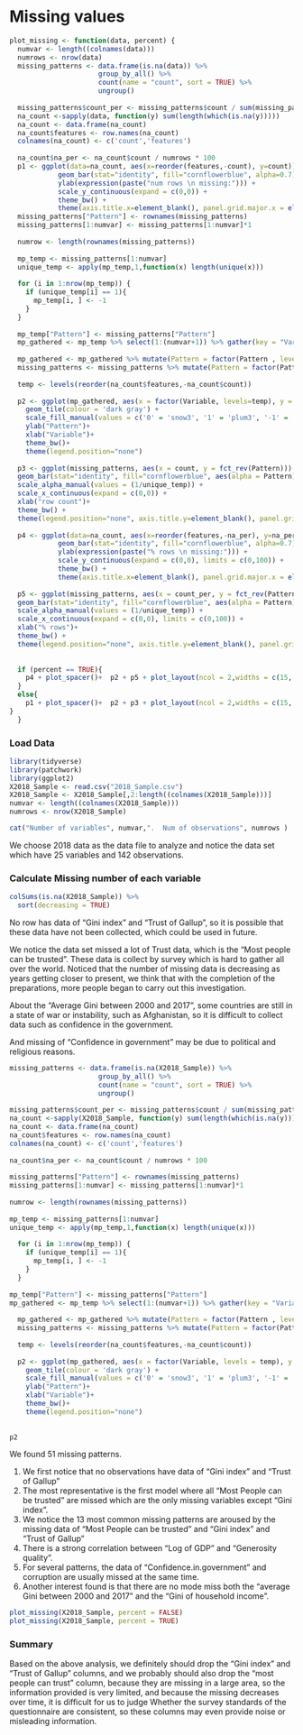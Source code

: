 # Missing values


```r
plot_missing <- function(data, percent) {
  numvar <- length((colnames(data)))
  numrows <- nrow(data)
  missing_patterns <- data.frame(is.na(data)) %>%
                      group_by_all() %>%
                      count(name = "count", sort = TRUE) %>%
                      ungroup()
  
  missing_patterns$count_per <- missing_patterns$count / sum(missing_patterns$count) * 100
  na_count <-sapply(data, function(y) sum(length(which(is.na(y)))))
  na_count <- data.frame(na_count)
  na_count$features <- row.names(na_count)
  colnames(na_count) <- c('count','features')
  
  na_count$na_per <- na_count$count / numrows * 100
  p1 <- ggplot(data=na_count, aes(x=reorder(features,-count), y=count))+
            geom_bar(stat="identity", fill="cornflowerblue", alpha=0.7)+
            ylab(expression(paste("num rows \n missing:"))) +
            scale_y_continuous(expand = c(0,0)) +
            theme_bw() +
            theme(axis.title.x=element_blank(), panel.grid.major.x = element_blank(),panel.grid.minor.x = element_blank())
  missing_patterns["Pattern"] <- rownames(missing_patterns)
  missing_patterns[1:numvar] <- missing_patterns[1:numvar]*1
  
  numrow <- length(rownames(missing_patterns))
  
  mp_temp <- missing_patterns[1:numvar]
  unique_temp <- apply(mp_temp,1,function(x) length(unique(x)))
  
  for (i in 1:nrow(mp_temp)) {
    if (unique_temp[i] == 1){
      mp_temp[i, ] <- -1
    }
  }
    
  mp_temp["Pattern"] <- missing_patterns["Pattern"]
  mp_gathered <- mp_temp %>% select(1:(numvar+1)) %>% gather(key = "Variable", value = "Missing", 1:numvar)
  
  mp_gathered <- mp_gathered %>% mutate(Pattern = factor(Pattern , levels = c(1:numrow)))
  missing_patterns <- missing_patterns %>% mutate(Pattern = factor(Pattern , levels = c(1:numrow)))
  
  temp <- levels(reorder(na_count$features,-na_count$count))
  
  p2 <- ggplot(mp_gathered, aes(x = factor(Variable, levels=temp), y = fct_rev(Pattern), fill = factor(Missing))) +
    geom_tile(colour = 'dark gray') +
    scale_fill_manual(values = c('0' = 'snow3', '1' = 'plum3', '-1' = 'gray'))+
    ylab("Pattern")+
    xlab("Variable")+
    theme_bw()+
    theme(legend.position="none") 
  
  p3 <- ggplot(missing_patterns, aes(x = count, y = fct_rev(Pattern))) +
  geom_bar(stat="identity", fill="cornflowerblue", aes(alpha = Pattern)) +
  scale_alpha_manual(values = (1/unique_temp)) +
  scale_x_continuous(expand = c(0,0)) +
  xlab("row count")+
  theme_bw() +
  theme(legend.position="none", axis.title.y=element_blank(), panel.grid.major.y = element_blank(), panel.grid.minor.y = element_blank())
  
  p4 <- ggplot(data=na_count, aes(x=reorder(features,-na_per), y=na_per))+
            geom_bar(stat="identity", fill="cornflowerblue", alpha=0.7)+
            ylab(expression(paste("% rows \n missing:"))) +
            scale_y_continuous(expand = c(0,0), limits = c(0,100)) +
            theme_bw() +
            theme(axis.title.x=element_blank(), panel.grid.major.x = element_blank(),panel.grid.minor.x = element_blank())
  
  p5 <- ggplot(missing_patterns, aes(x = count_per, y = fct_rev(Pattern))) +
  geom_bar(stat="identity", fill="cornflowerblue", aes(alpha = Pattern)) +
  scale_alpha_manual(values = (1/unique_temp)) +
  scale_x_continuous(expand = c(0,0), limits = c(0,100)) +
  xlab("% rows")+
  theme_bw() +
  theme(legend.position="none", axis.title.y=element_blank(), panel.grid.major.y = element_blank(), panel.grid.minor.y = element_blank())
  
  
  if (percent == TRUE){
    p4 + plot_spacer()+  p2 + p5 + plot_layout(ncol = 2,widths = c(15, 5),heights=c(5,20)) + plot_annotation(title = 'Missing Value Pattern')
  }
  else{
    p1 + plot_spacer()+  p2 + p3 + plot_layout(ncol = 2,widths = c(15, 5),heights=c(5,20)) + plot_annotation(title = 'Missing Value Pattern')
}
  }

```


### Load Data

```r
library(tidyverse)
library(patchwork)
library(ggplot2)
X2018_Sample <- read.csv("2018_Sample.csv")
X2018_Sample <- X2018_Sample[,2:length((colnames(X2018_Sample)))]
numvar <- length((colnames(X2018_Sample)))
numrows <- nrow(X2018_Sample)

cat("Number of variables", numvar,".  Num of observations", numrows )


```
We choose 2018 data as the data file to analyze and notice the data set which have 25 variables and 142 observations.

### Calculate Missing number of each variable

```r
colSums(is.na(X2018_Sample)) %>%
  sort(decreasing = TRUE)
```


No row has data of "Gini index" and "Trust of Gallup", so it is possible that these data have not been collected, which could be used in future.

We notice the data set missed a lot of Trust data, which is the "Most people can be trusted". These data is collect by survey which is hard to gather all over the world. Noticed that the number of missing data is decreasing as years getting closer to present, we think that with the completion of the preparations, more people began to carry out this investigation. 

About the "Average Gini between 2000 and 2017", some countries are still in a state of war or instability, such as Afghanistan, so it is difficult to collect data such as confidence in the government.

And missing of "Confidence in government" may be due to political and religious reasons.

```r

missing_patterns <- data.frame(is.na(X2018_Sample)) %>%
                      group_by_all() %>%
                      count(name = "count", sort = TRUE) %>%
                      ungroup()
  
missing_patterns$count_per <- missing_patterns$count / sum(missing_patterns$count) * 100
na_count <-sapply(X2018_Sample, function(y) sum(length(which(is.na(y)))))
na_count <- data.frame(na_count)
na_count$features <- row.names(na_count)
colnames(na_count) <- c('count','features')
  
na_count$na_per <- na_count$count / numrows * 100
  
missing_patterns["Pattern"] <- rownames(missing_patterns)
missing_patterns[1:numvar] <- missing_patterns[1:numvar]*1
  
numrow <- length(rownames(missing_patterns))
  
mp_temp <- missing_patterns[1:numvar]
unique_temp <- apply(mp_temp,1,function(x) length(unique(x)))
  
  for (i in 1:nrow(mp_temp)) {
    if (unique_temp[i] == 1){
      mp_temp[i, ] <- -1
    }
  }
    
mp_temp["Pattern"] <- missing_patterns["Pattern"]
mp_gathered <- mp_temp %>% select(1:(numvar+1)) %>% gather(key = "Variable", value = "Missing", 1:numvar)
  
  mp_gathered <- mp_gathered %>% mutate(Pattern = factor(Pattern , levels = c(1:numrow)))
  missing_patterns <- missing_patterns %>% mutate(Pattern = factor(Pattern , levels = c(1:numrow)))
  
  temp <- levels(reorder(na_count$features,-na_count$count))
  
  p2 <- ggplot(mp_gathered, aes(x = factor(Variable, levels = temp), y = fct_rev(Pattern), fill = factor(Missing))) +
    geom_tile(colour = 'dark gray') +
    scale_fill_manual(values = c('0' = 'snow3', '1' = 'plum3', '-1' = 'gray'))+
    ylab("Pattern")+
    xlab("Variable")+
    theme_bw()+
    theme(legend.position="none") 
    
  
p2  

```

We found 51 missing patterns.

1. We first notice that no observations have data of "Gini index" and "Trust of Gallup"
2. The most representative is the first model where all "Most People can be trusted" are missed which are the only missing variables except "Gini index".
3. We notice the 13 most common missing patterns are aroused by the missing data of "Most People can be trusted" and "Gini index" and "Trust of Gallup"
4. There is a strong correlation  between "Log of GDP" and "Generosity quality".
5. For several patterns, the data of "Confidence.in.government" and corruption are usually missed at the same time.
6. Another interest found is that there are no mode miss both the "average Gini between 2000 and 2017" and the "Gini of household income".

 
```r
plot_missing(X2018_Sample, percent = FALSE)
plot_missing(X2018_Sample, percent = TRUE)

```

### Summary

Based on the above analysis, we definitely should drop the "Gini index" and "Trust of Gallup" columns, and we probably should also drop the "most people can trust" column, because they are missing in a large area, so the information provided is very limited, and because the missing decreases over time, it is difficult for us to judge Whether the survey standards of the questionnaire are consistent, so these columns may even provide noise or misleading information.